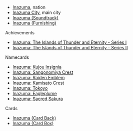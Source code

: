 {{Disambiguation}}
* [[Inazuma]], nation
* [[Inazuma City]], main city
* [[Inazuma (Soundtrack)]]
* [[Inazuma (Furnishing)]]

Achievements
* [[Inazuma: The Islands of Thunder and Eternity - Series I]]
* [[Inazuma: The Islands of Thunder and Eternity - Series II]]

Namecards
* [[Inazuma: Kujou Insignia]]
* [[Inazuma: Sangonomiya Crest]]
* [[Inazuma: Raiden Emblem]]
* [[Inazuma: Kamisato Crest]]
* [[Inazuma: Tokoyo]]
* [[Inazuma: Eagleplume]]
* [[Inazuma: Sacred Sakura]]

Cards
* [[Inazuma (Card Back)]]
* [[Inazuma (Card Box)]]